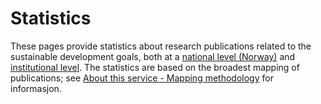 # Statistics

These pages provide statistics about research publications related to the sustainable development goals, 
both at a [national level (Norway)](/en/statistikk/nasjonal-statistikk) and [institutional level](/en/statistikk/aktorer-statistikk).
The statistics are based on the broadest mapping of publications; see [About this service - Mapping methodology](/en/om/om-tjenesten#sdg-mapping-methodology) for informasjon.
